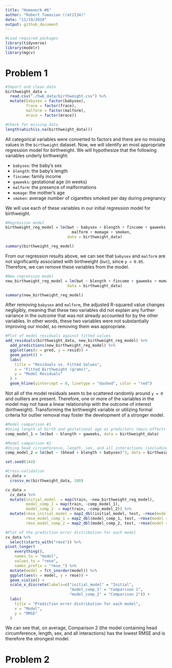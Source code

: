 ```yaml
---
title: "Homework #6"
author: "Robert Tumasian (rat2134)"
date: "11/19/2019"
output: github_document
---
```

```r
#Load required packages
library(tidyverse)
library(modelr)
library(mgcv)
```

# Problem 1
```r
#Import and clean data
birthweight_data = 
  read.csv("./hw6_data/birthweight.csv") %>%
  mutate(babysex = factor(babysex),
         frace = factor(frace),
         malform = factor(malform),
         mrace = factor(mrace))

#Check for missing data
length(which(is.na(birthweight_data))) 
```

All categorical variables were converted to factors and there are no missing values in the `birthweight` dataset. Now, we will identify an most appropriate regression model for birthweight. We will hypothesize that the following variables underly birthweight:  

* `babysex`: the baby's sex
* `blength`: the baby's length
* `fincome`: family income
* `gaweeks`: gestational age (in weeks)
* `malform`: the presence of malformations
* `momage`: the mother's age
* `smoken`: average number of cigarettes smoked per day during pregnancy

We will use each of these variables in our initial regression model for birthweight.
```r
#Regression model
birthweight_reg_model = lm(bwt ~ babysex + blength + fincome + gaweeks + 
                             malform + momage + smoken, 
                           data = birthweight_data)

summary(birthweight_reg_model)
```

From our regression results above, we can see that `babysex` and `malform` are not significantly associated with birthweight (`bwt`), since `p < 0.05`. Therefore, we can remove these variables from the model.

```r
#New regression model
new_birthweight_reg_model = lm(bwt ~ blength + fincome + gaweeks + momage + smoken, 
                           data = birthweight_data)

summary(new_birthweight_reg_model)
```

After removing `babysex` and `malform`, the adjusted R-squared value changes negligibly, meaning that these two variables did not explain any further variance in the outcome that was not already accounted for by the other variables. In other words, these two variables were not substantially improving our model, so removing them was appropriate.

```r
#Plot of model residuals against fitted values
add_residuals(birthweight_data, new_birthweight_reg_model) %>%
  add_predictions(new_birthweight_reg_model) %>%
  ggplot(aes(x = pred, y = resid)) +
  geom_point() +
  labs(
    title = "Residuals vs. Fitted Values",
    x = "Fitted Birthweight (grams)",
    y = "Model Residuals"
  ) +
  geom_hline(yintercept = 0, linetype = "dashed", color = "red")

```

Not all of the model residuals seem to be scattered randomly around `y = 0` and outliers are present. Therefore, one or more of the variables in the model may not have a linear relationship with the outcome of interest (birthweight). Transforming the birthweight variable or utilizing formal criteria for outlier removal may foster the development of a stronger model.

```r
#Model comparison #1
#Using length at birth and gestational age as predictors (main effects only)
comp_model_1 = lm(bwt ~ blength + gaweeks, data = birthweight_data)
```

```r
#Model comparison #2
#Using head circumference, length, sex, and all interactions (including three-way)
comp_model_2 = lm(bwt ~ (bhead + blength + babysex)^3, data = birthweight_data)
```

```r
set.seed(144)

#Cross-validation
cv_data = 
  crossv_mc(birthweight_data, 100)

cv_data = 
  cv_data %>% 
  mutate(initial_model  = map(train, ~new_birthweight_reg_model),
         model_comp_1 = map(train, ~comp_model_1),
         model_comp_2  = map(train, ~comp_model_2)) %>% 
  mutate(rmse_initial_model = map2_dbl(initial_model, test, ~rmse(model = .x, data = .y)),
         rmse_model_comp_1 = map2_dbl(model_comp_1, test, ~rmse(model = .x, data = .y)),
         rmse_model_comp_2 = map2_dbl(model_comp_2, test, ~rmse(model = .x, data = .y)))

#Plot of the prediction error distribution for each model
cv_data %>% 
  select(starts_with("rmse")) %>% 
pivot_longer(
    everything(),
    names_to = "model", 
    values_to = "rmse",
    names_prefix = "rmse_") %>% 
  mutate(model = fct_inorder(model)) %>% 
  ggplot(aes(x = model, y = rmse)) + 
  geom_violin() +
  scale_x_discrete(labels=c("initial_model" = "Initial", 
                            "model_comp_1" = "Comparison 1",
                            "model_comp_2" = "Comparison 2")) +
  labs(
    title = "Prediction error distribution for each model",
    x = "Model",
    y = "RMSE"
  )
```

We can see that, on average, Comparison 2 (the model containing head circumference, length, sex, and all interactions) has the lowest RMSE and is therefore the strongest model.

# Problem 2




























